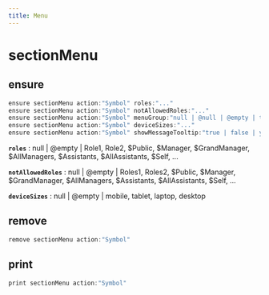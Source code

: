 ```yaml
---
title: Menu
---
```


# sectionMenu

## ensure

```js filename="Terminal" copy
ensure sectionMenu action:"Symbol" roles:"..."
ensure sectionMenu action:"Symbol" notAllowedRoles:"..."
ensure sectionMenu action:"Symbol" menuGroup:"null | @null | @empty | text"
ensure sectionMenu action:"Symbol" deviceSizes:"..."
ensure sectionMenu action:"Symbol" showMessageTooltip:"true | false | yes | no"
```

**`roles`**
 : null | @empty | Role1, Role2, $Public, $Manager, $GrandManager, $AllManagers, $Assistants, $AllAssistants, $Self, ...

**`notAllowedRoles`**
 : null | @empty | Roles1, Roles2, $Public, $Manager, $GrandManager, $AllManagers, $Assistants, $AllAssistants, $Self, ...

**`deviceSizes`**
 : null | @empty | mobile, tablet, laptop, desktop


## remove

```js filename="Terminal" copy
remove sectionMenu action:"Symbol"
```


## print

```js filename="Terminal" copy
print sectionMenu action:"Symbol"
```


